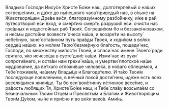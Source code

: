 Влады́ко Го́споди Иису́се Христе́ Бо́же наш, долготерпе́вый о на́ших согреше́ниих, и да́же до ны́нешняго часа́ приведы́й нас, в о́ньже на Животворя́щем Дре́ве ви́ся, благоразу́мному разбо́йнику, и́же в рай путесотвори́л еси́ вход, и сме́ртию смерть разруши́л еси́: очи́сти нас гре́шных и недосто́йных раб Твои́х. Согреши́хом бо и беззако́нновахом, и не́смы досто́йни возвести́ очеса́ на́ша, и воззре́ти на высоту́ небе́сную, зане́ оста́вихом путь пра́вды Твоея, и ходи́хом в во́лях серде́ц на́ших: но мо́лим Твою́ безме́рную бла́гость, пощади́ нас, Го́споди, по мно́жеству ми́лости Твоей, и спаси́ нас и́мене Твоего́ ра́ди свята́го, я́ко исчезо́ша в суете́ дни́е на́ши. Изми́ нас из руки́ сопроти́внаго, и оста́ви нам грехи́ на́ша, и умертви́ плотско́е на́ше мудрова́ние, да ве́тхаго отложи́вше челове́ка, в но́ваго облеце́мся, и Тебе́ поживе́м, на́шему Влады́це и Благоде́телю. И та́ко Твои́м после́дующе повеле́нием, в ве́чный поко́й дости́гнем, иде́же есть всех веселя́щихся жили́ще. Ты бо еси́ вои́стинну и́стинное весе́лие, и ра́дость лю́бящих Тя, Христе́ Бо́же наш, и Тебе́ сла́ву возсыла́ем со Безначальным Твои́м Отце́м и Пресвяты́м и Благи́м и Животворя́щим Твои́м Ду́хом, ны́не и при́сно и во ве́ки веко́в. Ами́нь.
